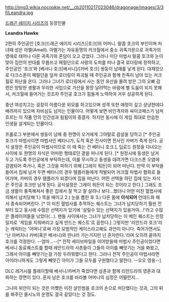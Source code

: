 http://img3.wikia.nocookie.net/__cb20110217023046/dragonage/images/3/3f/Leandra.jpg

[[드래곤 에이지 시리즈]]의 등장인물

'''Leandra Hawke'''

2편의 주인공인 [호크(드래곤 에이지 시리즈)|호크]의 어머니. 말콤 호크의 부인이며 처녀때 성은 아멜(Amell). 아멜가는 자유동맹의 커크월에서 중소 귀족가문으로 귀족가의 영애로 태어나 다른 귀족가와 혼담이 오고 갔었다. 그러나 이단 마법사 말콤 호크와 눈이 맞아 집안의 반대를 무릅쓰고 페럴던으로 사랑의 도피를 떠나 결국 로더링에 정착하고, 주인공인 '호크'와 [베서니 호크|베서니]/[카버 호크] 쌍둥이 남매를 낳게 된다. 대재앙으로 다크스폰이 페럴던을 덮쳐 로더링이 파괴될 때 주인공과 함께 친족이 남아 있는 커크월로 피난을 온다. 그러나 그녀가 로더링에서 사는 동안 유산을 물려 받은 그의 오빠 감렌은 방탕한 생활과 무리한 사업으로 가산을 몽땅 날려먹는 바람에 별 도움이 되지 못해서, 커크월에 들어가는 것조차 주인공 호크가 힘들게 노력하여 겨우 성공하게 된다.

중년 여성치고는 굉장히 아름다운 외모를 하고있으며 성격 또한 애정이 깊고 상냥한데다 배려까지 있으며 자비심도 넘치는 인물이다. 어떻게 보면 비인격자와 싸이코패스가 넘쳐흐르는 이 작품 안의 인간성과 됨됨이의 종결자. 하지만 동시에 이 게임 최대로 안습한 인생을 살게되는 인물이다. 

프롤로그 부분에서 쌍둥이 남매 중 한명이 오거에게 그야말로 끔살을 당하고 [* 주인공 호크가 마법사이면 마법사인 베타니가, 도적 혹은 전사이면 전사인 카버가 죽게 된다. 공식 설정은 주인공이 마법사이므로 이 때 죽는 건 베타니 호크.], 딥로드 원정을 다녀오는 사이에 또 한명의 자식은 어떠한 형태로던 곁을 떠나게 된다. [* 원정시에 동생은 남겨 두고 가도록 주인공에게 부탁하는데, 이를 무시하고 동생을 데려가면 다크스폰 오염에 감염되어 죽거나, 혹은 그것을 피하기 위해 [그레이 워든]이 되어 떠난다. 만약 이 부탁을 들어서 집에 남겨 두면 베타니의 경우 템플러들에게 적발되어 커크월 마법사 협회로 들어가며, 카버의 경우 템플러가 되겠다며 집을 떠난다. 어떤 선택을 하던 집에 있는 자식은 주인공 호크만 남게 된다. 공식설정은 그레이 워든이 되는 것이라고 한다.] 그래도 조금 생활이 풍족해져서 좋은 집에서 잘 먹고 잘 살려나 보다...했더니 어떤 미친 혈법사에 의해서 납치당해 1.) 목을 배이고 2.) 눈을 뽑힌 후 3.) 다른 몸에 '''이식되어''' 언데드화 해서 종속되어버린다. [* 이 미친 혈법사를 추적하는 퀘스트는 그녀가 납치당하기 훨씬 전부터 있고 동시에 수많은 선택지가 있기에 '살릴수 있는 선택지가 있을거야...!'라고 수많은 플레이어들을 낚았다(...). 팬들 사이에서는 그녀가 납치당하는 이 메인 퀘스트는 만장일치로 '게임을 지워버리고 싶게 만드는 퀘스트'로 꼽힌다.] 그렇지만 '리안드라 호크'라는 캐릭터는 '어머니'로써 가장 모범적인 케이스라고해도 과언이 아니다. 죽어가면서도 '난 아버지나 카버(혹은 베서니)와 만나러 가는거지만 넌 혼자란다.'라며 오히려 끝까지 호크를 걱정한다. --엄마...--[* 전작 세이브파일을 이어받을때 마법사 주인공이었다면 베서니 동료퀘스트를 할때 레안드라의 사촌들이 그들의 아이를 빼앗기는 거을 봐왔고, 그래서 아이를 빼앗기는걸 가장 두려워했다고 한다. 그러나 전작 주인공이 마법사라면 아이러니하게도 그렇게 빼앗긴 아이가 그들 모두를 구원했다고 말한다. --오오 영웅--]

DLC 레거시를 플레이할때 베서니/카버가 죽었다면 삼촌과 함께 리안드라의 영혼과 대화하는 장면이 있다. 혼자 남은 호크를 바라볼 어머니의 심정은 어떨런지...

그나마 위안이 되는 것은 어쨌든 미친 살인범을 호크의 손으로 처단했다는 것과, 그의 뒤를 봐주던 올시노의 운명도 결국 같았다는 것 정도.
